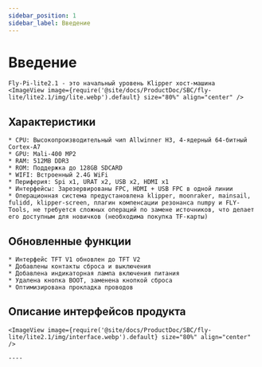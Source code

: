 ```yaml
---
sidebar_position: 1
sidebar_label: Введение
---
```




# Введение

    Fly-Pi-lite2.1 - это начальный уровень Klipper хост-машина
    <ImageView image={require('@site/docs/ProductDoc/SBC/fly-lite/lite2.1/img/lite.webp').default} size="80%" align="center" />

## Характеристики

    * CPU: Высокопроизводительный чип Allwinner H3, 4-ядерный 64-битный Cortex-A7
    * GPU: Mali-400 MP2
    * RAM: 512MB DDR3
    * ROM: Поддержка до 128GB SDCARD
    * WIFI: Встроенный 2.4G WiFi
    * Периферия: Spi x1, URAT x2, USB x2, HDMI x1
    * Интерфейсы: Зарезервированы FPC, HDMI + USB FPC в одной линии
    * Операционная система предустановлена klipper, moonraker, mainsail, fulidd, klipper-screen, плагин компенсации резонанса numpy и FLY-Tools, не требуется сложных операций по замене источников, что делает его доступным для новичков (необходима покупка TF-карты)


## Обновленные функции

    * Интерфейс TFT V1 обновлен до TFT V2
    * Добавлены контакты сброса и выключения
    * Добавлена индикаторная лампа включения питания
    * Удалена кнопка BOOT, заменена кнопкой сброса
    * Оптимизирована прокладка проводов

## Описание интерфейсов продукта

    <ImageView image={require('@site/docs/ProductDoc/SBC/fly-lite/lite2.1/img/interface.webp').default} size="80%" align="center" />

    ----